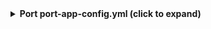 <details>
<summary><b>Port port-app-config.yml (click to expand)</b></summary>

```yaml showLineNumbers
resources:
  - kind: repository
    selector:
      query: "true"
    port:
      entity:
        mappings:
          identifier: .name
          title: .name
          blueprint: '"githubRepository"'
          properties:
            readme: file://README.md
            url: .html_url
            defaultBranch: .default_branch
  - kind: dependabot-alert
    selector:
      query: "true"
    port:
      entity:
        mappings:
          identifier: .repo.name + "-" + (.number | tostring)
          title: .number | tostring
          blueprint: '"githubDependabotAlert"'
          properties:
            state: .state
            severity: .security_advisory.severity
            packageName: .dependency.package.name
            packageEcosystem: .dependency.package.ecosystem
            manifestPath: .dependency.manifest_path
            scope: .dependency.scope
            ghsaID: .security_advisory.ghsa_id
            cveID: .security_advisory.cve_id
            url: .html_url
            references: "[.security_advisory.references[].url]"
            alertCreatedAt: .created_at
            alertUpdatedAt: .updated_at
          relations:
            repository: .repo.name
  - kind: code-scanning-alerts
    selector:
      query: "true"
    port:
      entity:
        mappings:
          identifier: .repo + "-" + (.number | tostring)
          title: .rule.name
          blueprint: '"code_scan_alerts"'
          properties:
            state: .state
            severity: .rule.severity
            tags: .rule.tags
            description: .rule.description
            url: .html_url
          relations:
            repository: .repo
```

</details>
